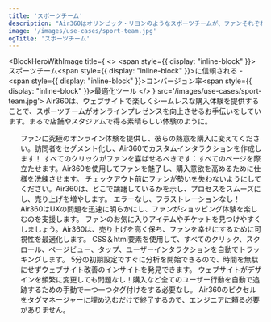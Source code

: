 ```yaml
---
title: 'スポーツチーム'
description: "Air360はオリンピック・リヨンのようなスポーツチームが、ファンそれぞれの独自の好みに合わせたパーソナライズされたシームレスなショッピング体験を提供することで、オンラインプレゼンスを向上させるお手伝いをしています。製品選択からチェックアウトまでのファンが困難を感じる箇所を特定し、Air360は潜在的なボトルネックを解消し、商品の売り上げとファンの忠誠心を高めます。"
image: '/images/use-cases/sport-team.jpg'
ogTitle: 'スポーツチーム'
---
```


<BlockHeroWithImage title={
    <>
      <span style={{ display: "inline-block" }}>スポーツチーム</span><span style={{ display: "inline-block" }}>に信頼される -</span><span style={{ display: "inline-block" }}>コンバージョン率</span><span style={{ display: "inline-block" }}>最適化ツール</span>
    </>
  } src='/images/use-cases/sport-team.jpg'>
  Air360は、ウェブサイトで楽しくシームレスな購入体験を提供することで、スポーツチームがオンラインプレゼンスを向上させるお手伝いをしています。まるで店舗やスタジアムで得る素晴らしい体験のように。
</BlockHeroWithImage>

<ShowcaseLogos>
  <OL />
</ShowcaseLogos>

<SlideFeature title='Air360でスポーツチームの成長を加速'>
  <Slide title='コンバージョンにつながる体験を' src='/images/use-cases/slides/slide1.webp' shadow={false}>
    ファンに究極のオンライン体験を提供し、彼らの熱意を購入に変えてください。訪問者をセグメント化し、Air360でカスタムインタラクションを作成します！
  </Slide>
  <Slide title='各ページの最高のバージョンを' src='/images/use-cases/slides/slide2.webp' shadow={false}>
    すべてのクリックがファンを喜ばせるべきです：すべてのページを際立たせます。Air360を使用してファンを魅了し、購入意欲を高めるために仕様を洗練させます。
  </Slide>
  <Slide title='購入体験をシンプルに' src='/images/use-cases/slides/slide3.webp' shadow={false}>
    チェックアウト前にファンが勢いを失わないようにしてください。Air360は、どこで躊躇しているかを示し、プロセスをスムーズにし、売り上げを増やします。
  </Slide>
  <Slide title='サイトをスムーズに運営' src='/images/use-cases/slides/slide4.webp' shadow={false}>
    エラーなし、フラストレーションなし！Air360はUXの問題を迅速に明らかにし、ファンがショッピング体験を楽しむのを支援します。
  </Slide>
  <Slide title='お客様の幸せを第一に' src='/images/use-cases/slides/slide5.webp' shadow={false}>
    ファンのお気に入りアイテムやチケットを見つけやすくしましょう。Air360は、売り上げを高く保ち、ファンを幸せにするために可視性を最適化します。
  </Slide>
</SlideFeature>

<GalleryBlocks title='Air360の強み'>
  <Block title='自動トラッキング' icon='robot-astromech' color='orange'>
    CSS＆html要素を使用して、すべてのクリック、スクロール、ページビュー、タップ、ユーザーインタラクションを自動でトラッキングします。
  </Block>
  <Block title='すぐに分析を開始' icon='bolt' color='purple'>
    5分の初期設定ですぐに分析を開始できるので、時間を無駄にせずウェブサイト改善のインサイトを発見できます。
  </Block>
  <Block title='タグ不要' icon='tag' color='orange'>
    ウェブサイトがデザインを頻繁に変更しても問題なし！購入など全てのユーザー行動を自動で追跡するための手動で一つ一つタグ付けをする必要なし。
  </Block>
  <Block title='ノーコード' icon='code' color='purple'>
    Air360のピクセルをタグマネージャーに埋め込むだけで終了するので、エンジニアに頼る必要がありません。
  </Block>
</GalleryBlocks>

<BlockSection lp>
  <LaundryList lang="ja" items={['コンバージョンにつながる体験を', '各ページの最高のバージョンを', '購入体験をシンプルに', 'サイトをスムーズに運営', 'お客様の幸せを第一に']} />
</BlockSection>

<BlockFeature title='最高のユーザーエクスペリエンスを作成するために必要なすべて'>
  <Feature name='自動トラッキング' icon='robot-astromech' />
  <Feature name='カスタムデータ収集' icon='database' />
  <Feature name='ノーコードエラー検出' icon='message-exclamation' />
  <Feature name='高度なセグメント' icon='square-kanban' />
  <Feature name='ファネル分析' icon='filter-circle-dollar' />
  <Feature name='ユーザージャーニー' icon='cart-shopping' />
  <Feature name='ページ内分析' icon='user-magnifying-glass' />
  <Feature name='セッション再生' icon='clapperboard-play' />
</BlockFeature>

<BlockSection className='mb-15'>
  <IncreaseConversionWrapper />
</BlockSection>
